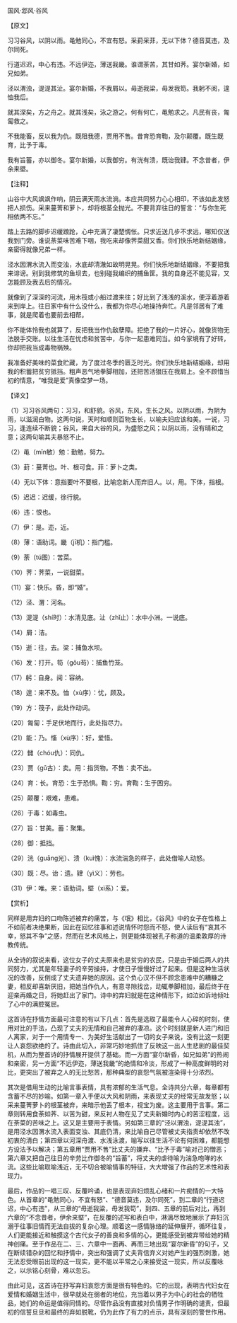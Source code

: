 

国风·邶风·谷风

【原文】

习习谷风，以阴以雨。黾勉同心，不宜有怒。采葑采菲，无以下体？德音莫违，及尔同死。

行道迟迟，中心有违。不远伊迩，薄送我畿。谁谓荼苦，其甘如荠。宴尔新婚，如兄如弟。

泾以渭浊，湜湜其沚。宴尔新婚，不我屑以。毋逝我梁，毋发我笱。我躬不阅，遑恤我后。

就其深矣，方之舟之。就其浅矣，泳之游之。何有何亡，黾勉求之。凡民有丧，匍匐救之。

不我能畜，反以我为仇。既阻我德，贾用不售。昔育恐育鞫，及尔颠覆。既生既育，比予于毒。

我有旨蓄，亦以御冬。宴尔新婚，以我御穷。有洸有溃，既诒我肄。不念昔者，伊余来塈。

【注释】

山谷中大风飒飒作响，阴云满天雨水流淌。本应共同努力心心相印，不该如此发怒把人损伤。采来蔓菁和萝卜，却将根茎全抛光。不要背弃往日的誓言：“与你生死相依两不忘。”

踏上去路的脚步迟缓踉跄，心中充满了凄楚惆怅。只求近送几步不求远，哪知仅送我到门旁。谁说荼菜味苦难下咽，我吃来却像荠菜甜又香。你们快乐地新结姻缘，亲密得就像兄弟一样。

泾水因渭水流入而变浊，水底却清澈如故明晃晃。你们快乐地新结姻缘，不要把我来诽谤。别到我修筑的鱼坝去，也别碰我编织的捕鱼筐。我的自身还不能见容，又怎能顾及我去后的情况。

就像到了深深的河流，用木筏或小船过渡来往；好比到了浅浅的溪水，便浮着游着来到岸上。往日家中有什么没什么，我都为你尽心地操持奔忙。凡是邻居有了难事，就是爬着也要前去相帮。

你不能体怜我也就算了，反把我当作仇敌孽障。拒绝了我的一片好心，就像货物无法脱手交账。以往生活在忧虑和贫苦中，与你一起患难同当。如今家境有了好转，你却把我当成毒物祸殃。

我准备好美味的菜食贮藏，为了度过冬季的匮乏时光。你们快乐地新结姻缘，却用我的积蓄把贫穷抵挡。粗声恶气地拳脚相加，还把苦活狠压在我肩上。全不顾惜当初的情意，“唯我是爱”真像空梦一场。

【译文】

（1）习习谷风两句：习习，和舒貌。谷风，东风，生长之风。以阴以雨，为阴为雨，以滋润白物。这两句说，天时和顺则百物生长，以喻夫妇应该和美。一说，习习，逢连续不断貌；谷风，来自大谷的风，为盛怒之风；以阴以雨，没有晴和之意；这两句喻其夫暴怒不止。

（2）黾（mǐn敏）勉：勤勉，努力。

（3）葑：蔓菁也。叶、根可食。菲：萝卜之类。

（4）无以下体：意指要叶不要根，比喻恋新人而弃旧人。以，用。下体，指根。

（5）迟迟：迟缓，徐行貌。

（6）违：恨也。

（7）伊：是。迩，近。

（8）薄：语助词。畿（jī机）：指门槛。

（9）荼（tú图）：苦菜。

（10）荠：荠菜，一说甜菜。

（11）宴：快乐。昏，即“婚”。

（12）泾、渭：河名。

（13）湜湜（shí时）：水清见底。沚（zhǐ止）：水中小洲。一说底。

（14）屑：洁。

（15）逝：往，去。梁：捕鱼水坝。

（16）发：打开。笱（gǒu苟）：捕鱼竹笼。

（17）躬：自身。阅：容纳。

（18）遑：来不及。恤（xù序）：忧，顾及。

（19）方：筏子，此处作动词。

（20）匍匐：手足伏地而行，此处指尽力。

（21）能：乃。慉（xù序）：好，爱惜。

（22）雠（chóu仇）：同仇。

（23）贾（gǔ古）：卖。用：指货物。不售：卖不出。

（24）育：长。育恐：生于恐惧。鞫：穷。育鞫：生于困穷。

（25）颠覆：艰难，患难。

（26）于毒：如毒虫。

（27）旨：甘美。蓄：聚集。

（28）御：抵挡。

（29）洸（guāng光）、溃（kuì愧）：水流湍急的样子，此处借喻人动怒。

（30）既：尽。诒：遗。肄（yì义）：劳也。

（31）伊：唯。来：语助词。塈（xì系）：爱。

【赏析】

同样是用弃妇的口吻陈述被弃的痛苦，与《氓》相比，《谷风》中的女子在性格上不如前者决绝果断，因此在回忆往事和述说情怀时怨而不怒，使人读后有“哀其不幸，怒其不争”之感，然而在艺术风格上，则更能体现被孔子称道的温柔敦厚的诗教传统。

从全诗的叙说来看，这位女子的丈夫原来也是贫穷的农民，只是由于婚后两人的共同努力，尤其是年轻妻子的辛劳操持，才使日子慢慢好过了起来。但是这种生活状况的改善，反倒成了丈夫遗弃她的原因。这个负心汉不但不顾念患难中的糟糠之妻，相反却喜新厌旧，把她当作仇人，有意寻隙找岔，动辄拳脚相加，最后终于在迎亲再婚之日，将她赶出了家门。诗中的弃妇就是在这种情形下，如泣如诉地倾吐了心中的满腔冤屈。

这首诗在抒情方面最可注意的有以下几点：首先是选取了最能令人心碎的时刻，使用对比的手法，凸现了丈夫的无情和自己被弃的凄凉。这个时刻就是新人进门和旧人离家，对于一个用情专一、为美好生活献出了一切的女子来说，没有比这一刻更让人哀怨欲绝的了。诗由此切入，非常巧妙地抓住了反映这一出人生悲剧的最佳契机，从而为整首诗的抒情展开提供了基础。而一方面“宴尔新昏，如兄如弟”的热闹和亲密，另一方面“不远伊迩，薄送我畿”的绝情和冷淡，形成了一种高度鲜明的对比，更突出了被弃之人的无比愁苦，那种典型的哀怨气氛被渲染得十分浓烈。

其次是借用生动的比喻言事表情，具有浓郁的生活气息。全诗共分六章，每章都有含蓄不尽的妙喻。如第一章入手便以大风和阴雨，来表现丈夫的经常无故发怒；以采来蔓菁萝卜的根茎被弃，来暗示他丢了根本，视宝为废。这主要用于言事。第二章则转用食荼如荠、以苦为甜，来反衬人物在见了丈夫新婚时内心的苦涩程度，远在荼菜的苦味之上。这又是主要用于表情。另如第三章的“泾以渭浊，湜湜其浊”，是用泾水因渭水流入表面变浊、其底仍清，来比喻自己尽管被丈夫指责却依然不改初衷的清白；第四章以河深舟渡、水浅泳渡，喻写以往生活不论有何困难，都能想方设法予以解决；第五章用“贾用不售”比丈夫的嫌弃、“比予于毒”喻对己的憎恶；第六章又把自己往日的辛劳比作御冬的“旨蓄”，将丈夫的虐待喻为湍急咆哮的水流。这些比喻取喻浅近，无不切合被喻情事的特征，大大增强了作品的艺术性和表现力。

最后，作品的一唱三叹、反覆吟诵，也是表现弃妇烦乱心绪和一片痴情的一大特色。从首章的“黾勉同心，不宜有怒”、“德音莫违，及尔同死”，到二章的“行道迟迟，中心有违”，从三章的“毋逝我粱，毋发我笱”，到四、五章的前后对比，再到六章的“不念昔者，伊余来塈”，在反覆的述写和表白中，淋漓尽致地展示了弃妇沉溺于往事旧情而无法自拔的复杂心理。顺着这一感情脉络的延伸展开，循环往复，人们更能接近和触摸这个古代女子的善良和多情的心，更能感受到被弃带给她的精神创痛。至于作品在二、三、六章中一面再、再而三地出现“宴尔新昏”的句子，又在断续错杂的回忆和抒情中，突出和强调了丈夫背信弃义对她产生的强烈刺激，她无法忍受眼前出现的这一现实，更不能以平常之心来接受这一现实，所以反覆咏之，以示铭心刻骨，难以忽忘。

由此可见，这首诗在抒写弃妇哀怨方面是很有特色的。它的出现，表明古代妇女在爱情和婚姻生活中，很早就处在弱者的地位，充当着以男子为中心的社会的牺牲品，她们的命运是值得同情的。尽管作品没有直接对负情男子作明确的谴责，但最初的信誓旦旦和最终的弃如脱靴，仍为此作了有力的点示，具有深刻的警世作用。

